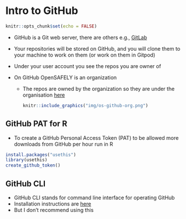 # Intro to GitHub

```r
knitr::opts_chunk$set(echo = FALSE)
```

- GitHub is a Git web server, there are others e.g., [GitLab](https://about.gitlab.com/)
- Your repositories will be stored on GitHub, and you will clone them to your machine to work on them (or work on them in Gitpod)
- Under your user account you see the repos you are owner of

- On GitHub OpenSAFELY is an organization
  - The repos are owned by the organization so they are under the organisation [here](https://github.com/opensafely)
    ```r
    knitr::include_graphics("img/os-github-org.png")
    ```  

## GitHub PAT for R

- To create a GitHub Personal Access Token (PAT) to be allowed more downloads from GitHub per hour run in R  
```r
install.packages("usethis")
library(usethis)
create_github_token()
```

## GitHub CLI

- GitHub CLI stands for command line interface for operating GitHub
- Installation instructions are [here](https://github.com/cli/cli#readme)
- But I don't recommend using this
